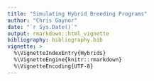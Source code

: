 ```yaml
---
title: "Simulating Hybrid Breeding Programs"
author: "Chris Gaynor"
date: "`r Sys.Date()`"
output: rmarkdown::html_vignette
bibliography: bibliography.bib
vignette: >
  %\VignetteIndexEntry{Hybrids}
  %\VignetteEngine{knitr::rmarkdown}
  %\VignetteEncoding{UTF-8}
---
```



